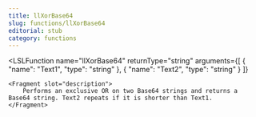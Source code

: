 ```yaml
---
title: llXorBase64
slug: functions/llXorBase64
editorial: stub
category: functions
---
```


<LSLFunction
	name="llXorBase64"
	returnType="string"
	arguments={[
	{
		"name": "Text1",
		"type": "string"
	},
	{
		"name": "Text2",
		"type": "string"
	}
]}
>
	<Fragment slot="description">
		Performs an exclusive OR on two Base64 strings and returns a Base64 string. Text2 repeats if it is shorter than Text1.
	</Fragment>
</LSLFunction>
